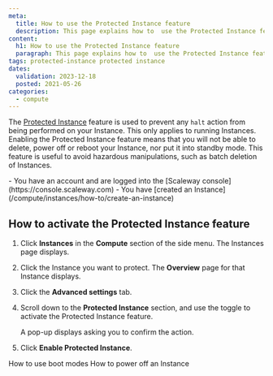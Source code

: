 ```yaml
---
meta:
  title: How to use the Protected Instance feature
  description: This page explains how to  use the Protected Instance feature
content:
  h1: How to use the Protected Instance feature
  paragraph: This page explains how to  use the Protected Instance feature
tags: protected-instance protected instance 
dates:
  validation: 2023-12-18
  posted: 2021-05-26 
categories:
  - compute
---
```


The [Protected Instance](/compute/instances/concepts/#protected-instance) feature is used to prevent any `halt` action from being performed on your Instance. This only applies to running Instances. Enabling the Protected Instance feature means that you will not be able to delete, power off or reboot your Instance, nor put it into standby mode. This feature is useful to avoid hazardous manipulations, such as batch deletion of Instances.

<Macro id="iam-requirements" />

<Message type="requirement">
  - You have an account and are logged into the [Scaleway console](https://console.scaleway.com)
  - You have [created an Instance](/compute/instances/how-to/create-an-instance)
</Message>

## How to activate the Protected Instance feature

1. Click **Instances** in the **Compute** section of the side menu. The Instances page displays.
2. Click the Instance you want to protect. The **Overview** page for that Instance displays.
3. Click the **Advanced settings** tab.
4. Scroll down to the **Protected Instance** section, and use the <Icon name="toggle" /> toggle to activate the Protected Instance feature. 
    <Lightbox src="scaleway-protected-instance.webp" alt="" />

   A pop-up displays asking you to confirm the action.
4. Click **Enable Protected Instance**.

<Navigation title="See Also">
  <PreviousButton to="/compute/instances/how-to/use-boot-modes/">How to use boot modes</PreviousButton>
  <NextButton to="/compute/instances/how-to/power-off-instance/">How to power off an Instance</NextButton>
</Navigation>
